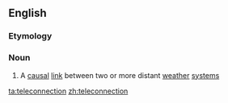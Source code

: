 ==English==

===Etymology===
{{prefix|tele|connection}}

===Noun===
{{en-noun}}

#{{meteorology}} A [[causal]] [[link]] between two or more distant [[weather]] [[system]]s

[[ta:teleconnection]]
[[zh:teleconnection]]